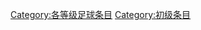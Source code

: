 {{catmore1|[[WikiProject:足球|WikiProject:足球]]}}
{{Articles by Quality|topic=足球|project=足球|format=TOC}}
{{empty category}}

[[Category:各等级足球条目|Category:各等级足球条目]]
[[Category:初级条目|Category:初级条目]]